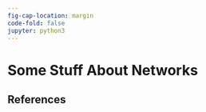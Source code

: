```yaml
---
fig-cap-location: margin
code-fold: false
jupyter: python3
---
```


# Some Stuff About Networks

## References









